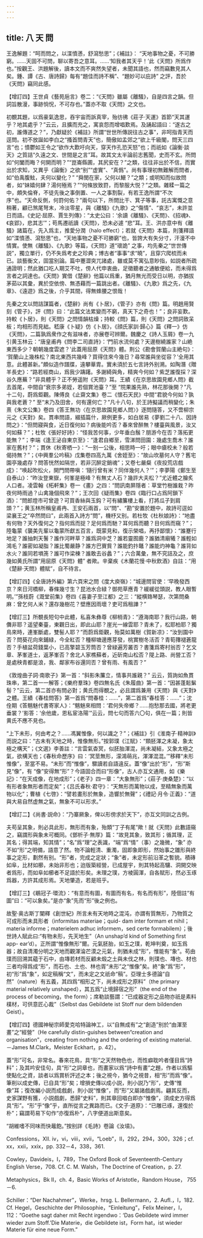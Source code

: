 ```yaml
---
---
---
```

title: 八 天 問
---




王逸解題：“呵而問之，以渫憤懣，舒瀉愁思”；《補註》： “天地事物之憂，不可勝窮。……天固不可問，聊以寄吾之意耳。……‘知我者其天乎！’此《天問》所爲作也。”按觀王、洪題解後，讀本文而不爽然失望者，未聞其語也，然而竊數見其人矣。鍾、譚《古、唐詩歸》每有“題佳而詩不稱”、“題妙可以庇詩” 之評，吾於《天問》竊同此感。

【增訂四】王世貞《藝苑巵言》卷二：“《天問》雖屬《離騷》，自是四言之韻。但詞旨散漫，事跡惝怳，不可存也。”蓋亦不取《天問》之文也。

初覩其題，以爲豪氣逸思，吞宇宙而訴真宰，殆彷彿《莊子·天運》首節“天其運乎？地其處乎？”云云，且擴而充之，寓哀怨而增唱歎焉。及誦起語曰：“遂古之初，誰傳道之？”，乃獻疑於《補註》所謂“世世所傳説往古之事”，非呵指青天而逕問。初不放誕如李白之“搔首問青天”也，簡傲如孟郊之“欲上千級閣，問天三四言”也；憤鬱如王令之“欲作大歎吁向天，穿天作孔恐天怒”也；而祇如《論衡·談天》之質詰“久遠之文、世間是之言”耳。故其文太半論前志舊聞，史而不玄。所問如“何闔而晦？何開而明？”“崑崙縣圃，其尻安在？”之類，往往非出於不信，而實出於求知，又異乎《論衡》之欲“别”“虚實”、“真僞”。尚有事理初無難解而問者，如“伯禹腹鮌，夫何以變化？” “舜閔在家，父何以鱞？”之類；或明知而似故問者，如“妹嬉何肆？湯何殛焉？”“何條放致罸，而黎服大悦？”之類。雜糅一篇之中，頗失倫脊，不徒先後之事倒置、一人之事割裂，有若王逸所謂“不次序”也。“天命反側，何罸何佑？”兩句以下，所問比干、箕子等事，託古寓慨之意稍著，顧已煞尾弩末，冷淡零星，與《離騷》《九歌》之“傷情”、“哀志”，未許並日而語。《史記·屈原、賈生列傳》：“太史公曰：‘余讀《離騷》、《天問》、《招魂》、《哀郢》，悲其志’”；苟馬遷祇讀《天問》，恐未必遽 “悲”耳。王、洪亦意中有《離騷》諸篇在，先入爲主，推愛分潤（halo effect）；若就《天問》本篇，則箋釋語如“渫憤懣、瀉愁思”也，“天地事物之憂不可勝窮”也，皆誇大有失分寸，汗漫不中情實。使無《離騷》、《九歌》等篇，《天問》道“瓌詭” 之事，均先秦之“世世傳説”，獨立單行，仍不失爲考史之珍典；博古者“事事”求“曉”，且穿穴爬梳而未已。談藝衡文，固當别論。篇中蹇澀突兀諸處，雖或莫不寓弘意眇指，如説者所疏通證明；然此猶口吃人期艾不吐，傍人代申衷曲，足徵聽者之通敏便給，而未得爲言者之詞達也。《天問》實借《楚辭》他篇以爲重，猶月無光而受日以明，亦猶拔茅茹以其彙，異於空依傍、無憑藉而一篇跳出者。《離騷》、《九歌》爲之先，《九章》、《遠遊》爲之後，介乎其間，得無蜂腰之恨哉！

先秦之文以問詰謀篇者，《楚辭》尚有《卜居》，《管子》亦有《問》篇。明趙用賢刻《管子》，評《問》曰：“此篇文法累變而不窮，真天下之奇也！”；良非妄歎。持較《卜居》，則《天問》之問情韻枯燥；持較《問》篇，則《天問》之問詞致呆板；均相形而見絀。嵇康《卜疑》仿《卜居》，《顔氏家訓·歸心》篇《釋一》仿《天問》，二篇孰爲衆作之有滋味者，亦展卷可辨爾。魏慶之《詩人玉屑》卷一九引黄玉林云：“唐皇甫冉《問李二司直詩》：‘門前水流何處？天邊樹繞誰家？山絶東西多少？朝朝幾度雲遮？’此蓋用屈原《天問》體。荆公《勘會賀蘭山主絶句》： ‘賀蘭山上幾株松？南北東西共幾峰？買得住來今幾日？尋常誰與坐從容？’全用其意。此體甚新。”頗似造作譜牒，遠攀華胄。實未須於五七言詩外别溯。如陶潛《贈羊長史》：“路若經商山，爲我少躊躇。多謝綺與角，精爽今何如？紫芝誰復採？深谷久應蕪？”非具體乎？正不勞遥附《天問》耳。王績《在京思故園見鄉人問》截去首尾，中間自“衰宗多弟姪，若個賞池臺？”至 “院果誰先熟，林花那後開？”凡十二句，蔚爲鉅觀。陳傅良《止齋文集》卷二《懷石天民》中間“君貌今何如？孰與我老蒼？” 至“末乃及田舍，何有還何亡？”凡十八句，於王詩擬議而稍變化；朱熹《朱文公集》卷四《答王無功〈在京思故園見鄉人問〉》逐問隨答，又不啻柳宗元之《天對》矣。貫串問語，綴插篇什，厥例更多，如白居易《夢劉二十八、因詩問之》：“但問寢與食，近日復何如？病後能吟否？春來曾醉無？樓臺與風景，汝又何如蘇？”；杜牧《張好好詩》：“怪我苦何事，少年垂白鬚？朋游今在否？落拓更能無？”；李端《逢王泌自東京至》：“逢君自鄉至，雪涕問田園：幾處生喬木？誰家在舊村？”；貫休《秋寄栖一》：“一别一公後，相思時一吁；眼中瘡校未？般若偈持無？”；《中興羣公吟稿》戊集卷四高九萬《舍姪至》：“故山坎墓何人守？舊宅園亭幾處存？問答恍然如隔世，若非沉醉定銷魂”；又卷七嚴粲《夜投荒店戲成》：“唤起吹松火，開門問帶嗔：‘隨行曾有米？同伴幾何人？’”；李夢陽《鄭生至自泰山》：“昨汝登東嶽，何峯是極峰？有無丈人石？幾許大夫松？”尤近體之膾炙人口者。凌雲翰《柘軒集》卷一《畫》之四：“問訊南屏隱者：草堂竹樹誰栽？昨夜何時雨過？山禽幾個飛來？”；王次回《疑雨集》卷四《臨行口占爲阿鎖下酒》：“問郎燈市可曾遊？可買香絲與玉鈎？可有繡簾樓上看，打將瓜子到肩頭？”；黄玉林所稱皇甫冉、王安石兩首，以“問”、“勘”安置於題中，故詩可逕如梁襄王之“卒然問曰”，此兩首入詩方“問”，機杼又别。若杜牧《杜秋娘詩》：“地盡有何物？天外復何之？指何爲而捉？足何爲而馳？耳何爲而聽？目何爲而窺？”；陸龜蒙《襲美先輩以龜蒙所獻五百言，既蒙見和，復示榮唱，再抒鄙懷》：“誰蹇行地足？誰抽刺天鬐？誰作河畔草？誰爲洞中芝？誰若靈囿鹿？誰猶清廟犧？誰輕如鴻毛？誰密如凝脂？誰比蜀嚴静？誰方巴賨貲？誰能釣抃鼇？誰能灼神龜？誰背如水火？誰同若塤箎？誰可作梁棟？誰敢去谷蠡？”；六合萬彙，無不究詰及之，庶幾如黄氏所謂“用屈原《天問》體” 者歟。辛棄疾《木蘭花慢·中秋飲酒》自註：“用《楚辭·天問》體賦”，自不待言。

【增訂四】《全唐詩外編》第六頁宋之問《度大庾嶺》：“城邊問官使：‘早晚發西京？來日河橋柳，春條幾寸生？昆池水合緑？御苑草應青？緩緩從頭説，教人眼暫明。’”孫枝蔚《溉堂前集》卷四《喜妻子至江都》之三：“縱横臵琴瑟，次第問桑麻：曾乞何人米？還存幾樹花？壁應因雨壞？吏可爲租譁？”

【增訂三】所覩長短句中此體，私喜朱彝尊《柳梢青》：“遵海南耶？我行山路，朝儛非耶？遥望秦臺，東觀日出，即此山耶？崖光一線雲耶？青未了，松耶柏耶？獨鳥來時，連峯斷處，雙髻人耶？”而蔚爲鉅觀，殆莫如萬樹《賀新凉》：“汝到園中否？問葵花向來鋪緑，今全紅否？種柳塘邊應芽發，桃實樹冬活否？青筍籜褪蒼龍否？手植盆荷錢葉小，已高擎碧玉芳筒否？曾緑遍芳叢否？書箋爲寄村翁否？乞文章、茅峯道士，返茅峯否？舍北人家樵蘇者，近斫南山松否？隄上路、尚營工否？是處秧青都是浪，我、鄰家布谷還同否？曾有雨、有風否？”

《敦煌曲子詞·南歌子》第一首：“斜影朱簾立，情事共誰親？” 云云，質詢如魚貫珠串，第二首一一解答；《樂府羣珠》卷四無名氏《朱履曲》第一首：“因甚蓬鬆鬀髻？”云云，第二首亦有問必對；黄氏而得覩之，必且謂爲兼用《天問》與《天對》之體。王績《春桂問答》第一首爲“問春桂：……”，第二首爲“春桂答：……”；沈佺期《答魑魅代書寄家人》：“魑魅來相問：‘君何失帝鄉？……抱愁那去國，將老更垂裳？’影答：‘余他歲，恩私宦洛陽’”云云，問七句而答六〇句，俱在一篇；則皆黄氏不應不見也。

“上下未形，何由考之？……馮翼惟像，何以識之？”；《補註》引《淮南子·精神訓》而説之曰：“古未有天地之時，惟像無形。”按郭璞《江賦》：“類胚渾之未凝，象太極之構天”；《文選》李善註：“言雲氣杳冥，似胚胎渾混，尚未凝結，又象太極之氣，欲構天也；《春秋命歷序》曰：‘冥莖無形，濛鴻萌兆，渾渾混混。’”移釋“未形惟像”，至當不易。“未形”而“惟像”，驟讀若自語違反。蓋“像”出於“形”，“形”斯見“像”，有 “像”安得無“形”？今語固合而曰“形像”，古人亦互文通用，如《樂記》：“在天成像，在地成形”；《老子》四一章：“大象無形”；《莊子·庚桑楚》：“以有形者象無形者而定矣”；《吕氏春秋·君守》：“天無形而萬物以成，至精無象而萬物以化”；曹植《七啓》：“譬若畫形於無象，造響於無聲”；《禮記·月令·正義》：“道與大易自然虚無之氣，無象不可以形求。”

【增訂二】《尚書·説命》：“乃寨厥象，俾以形傍求於天下”，亦互文同訓之古例。

夫苟呈其象，則必具此形，無形而有象，殆類“丁子有尾”歟！就《天問》此數語窺之，竊謂形與象未可概同。《鄧析子·無厚》篇：“故見其象，致其形；循其理，正其名；得其端，知其情”；“名”爲“理”之表識，“端”爲“情”（事）之幾微，“象” 亦不如“形”之明備，語意了然。物不論輕清、重濁，固即象即形，然始事之雛形與終事之定形，劃然有别。“形”者，完成之定狀；“象”者，未定形前沿革之暫貌。積磚如阜，比材如櫛，未始非形也；迨版築經營，已成屋宇，則其特起高驤、洞開交映者爲形，而如阜如櫛者不足語於形矣。未理之璞，方棱圓渾，自各賦形，然必玉琢爲器，方許其成形焉。天地肇造，若是班乎。

【增訂三】《鶡冠子·環流》：“有意而有圖，有圖而有名，有名而有形”，陸佃註“有圖”曰：“可以象矣。”是亦“象”先而“形”後之例也。

故聖·奥古斯丁闡釋《創世紀》所言未有天地時之混沌，亦謂有質無形，乃物質之可成形而未具形者（informitas materiae；quid- dam inter formam et nihil；materia informe；materielem adhuc informem，sed certe formabilem）；後世詩人賦此曰:“有物未形，先天地生”（An unshap’d kind of Something first app- ear’d）。正所謂“惟像無形”爾。元氣胚胎，如玉之璞，乾坤判奠，如玉爲器；故自清濁分明之天地而觀渾淪芒漠之元氣，則猶未成“形”，惟能有“象”。苟由璞而回溯其藴于石中，由塼若材而反顧未煅之土與未伐之林，則璞也、塼也、材也三者均得爲成“形”，而石也、土也、林也胥“未形”之“惟像”矣。終“象”爲“形”，初“形”爲“象”，如定稿稱“文”，而未定之文祇命“稿”。亞理士多德論“自然”（nature）有五義，其四爲“相形之下，尚未成形之原料”（the primary material relatively unshaped），其五爲“止境歸宿之形”（the end of the process of becoming，the form）；席勒談藝謂：“已成器定形之品物亦祇是素料樸材，可供意匠心裁”（Selbst das Gebildete ist Stoff nur dem bildenden Geist）。

【增訂四】德國神秘宗師愛克哈特論神工，以“自無成有”之“創造”别於“由渾至畫”之“經營”（He carefully distin-guishes between“creation and organisation”，creating from nothing and the ordering of existing material. －James M.Clark，Meister Eckhart，p. 42）。

蓋“形”可名，非常名。春來花鳥，具“形”之天然物色也，而性癖耽吟者僅目爲“詩料”；及其吟安佳句，具“形”之詞章也，而畫家以爲“詩中有畫”之題，作者以爲驅使點化之資，談者以爲賞析評述之本；後之視今，猶今之視昔，相“形”而爲“像”。筆削以成史傳，已自具“形”矣；增損史傳以成小説，則小説乃“形”，史傳“惟像”耳；復改編小説而成戲劇，則小説“惟像”，而“形”又屬諸戲劇焉。翩其反而，史家謀野有獲，小説戲劇，悉歸“史料”，則其章回唱白即亦“惟像”，須成史方得爲具“形”。“形”乎“像”乎，直所從言之異路而已。《文子·道原》：“已雕已琢，還復於朴”；竊謂苟易下句作“亦復爲朴”，八字便道出斯意矣。

“胡維嗜不同味而快鼂飽。”按别詳《毛詩》卷論《汝墳》。

Confessions，XII. iv，vi，viii，xvii，“Loeb”，II，292，294，300，326；cf. xx，xxii，xxix，pp. 332－4，338，361.

Cowley，Davideis，I，789，The Oxford Book of Seventeenth-Century English Verse，708. Cf. C. M. Walsh，The Doctrine of Creation，p. 27.

Metaphysics，Bk II，ch. 4，Basic Works of Aristotle，Random House， 755－6.

Schiller：“Der Nachahmer”，Werke，hrsg. L. Bellermann，2. Aufl.，I，182. Cf. Hegel，Geschichte der Philosophie，“Einleitung”，Felix Meiner，I，112：“Goethe sagt daher mit Recht irgendwo：‘Das Gebildete wird immer wieder zum Stoff.’Die Materie，die Gebildete ist，Form hat，ist wieder Materie für eine neue Form.”